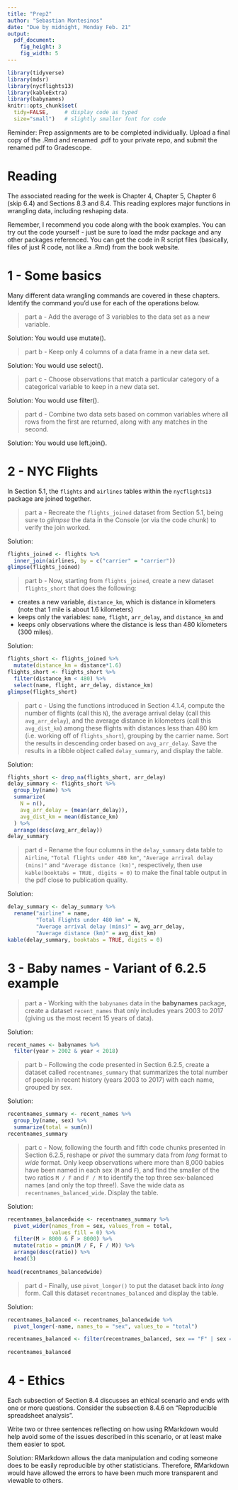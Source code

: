 ```yaml
---
title: "Prep2"
author: "Sebastian Montesinos"
date: "Due by midnight, Monday Feb. 21"
output: 
  pdf_document:
    fig_height: 3
    fig_width: 5
---
```


```r
library(tidyverse)
library(mdsr)
library(nycflights13)
library(kableExtra)
library(babynames)
knitr::opts_chunk$set(
  tidy=FALSE,     # display code as typed
  size="small")   # slightly smaller font for code
```

Reminder: Prep assignments are to be completed individually. Upload a final copy of the .Rmd and renamed .pdf to your private repo, and submit the renamed pdf to Gradescope. 

# Reading

The associated reading for the week is Chapter 4, Chapter 5, Chapter 6 (skip 6.4) and Sections 8.3 and 8.4. This reading explores major functions in wrangling data, including reshaping data. 

Remember, I recommend you code along with the book examples. You can try out the code yourself - just be sure to load the mdsr package and any other packages referenced. You can get the code in R script files (basically, files of just R code, not like a .Rmd) from the book website. 


\newpage

# 1 - Some basics

<!-- PROBLEM 1 ---------------------------------------------------------------->

Many different data wrangling commands are covered in these chapters. Identify the command you'd use for each of the operations below. 

> part a - Add the average of 3 variables to the data set as a new variable.

Solution: You would use mutate().

> part b - Keep only 4 columns of a data frame in a new data set. 

Solution: You would use select().

> part c - Choose observations that match a particular category of a categorical variable to keep in a new data set. 

Solution: You would use filter().

> part d - Combine two data sets based on common variables where all rows from the first are returned, along with any matches in the second.

Solution: You would use left.join().


\newpage

<!-- PROBLEM 2 ---------------------------------------------------------------->


# 2 - NYC Flights

In Section 5.1, the `flights` and `airlines` tables within the `nycflights13` package are joined together.


> part a - Recreate the `flights_joined` dataset from Section 5.1, being sure to *glimpse* the data in the Console (or via the code chunk) to verify the join worked.

Solution:

```r
flights_joined <- flights %>% 
  inner_join(airlines, by = c("carrier" = "carrier"))
glimpse(flights_joined)
```


> part b - Now, starting from `flights_joined`, create a new dataset `flights_short` that does the following:

+ creates a new variable, `distance_km`, which is distance in kilometers (note that 1 mile is about 1.6 kilometers)
+ keeps only the variables: `name`, `flight`, `arr_delay`, and `distance_km` and
+ keeps only observations where the distance is less than 480 kilometers (300 miles).

<!--
Hint: see examples in Section 4.1 for subsetting datasets and creating new variables.  
-->

Solution:

```r
flights_short <- flights_joined %>%
  mutate(distance_km = distance*1.6) 
flights_short <- flights_short %>%
  filter(distance_km < 480) %>%
  select(name, flight, arr_delay, distance_km) 
glimpse(flights_short)
```


> part c - Using the functions introduced in Section 4.1.4, compute the number of flights (call this `N`), the average arrival delay (call this `avg_arr_delay`), and the average distance in kilometers (call this `avg_dist_km`) among these flights with distances less than 480 km (i.e. working off of `flights_short`), grouping by the carrier name. Sort the results in descending order based on `avg_arr_delay`. Save the results in a tibble object called `delay_summary`, and display the table.

<!--
Getting NAs for `avg_arr_delay`?  

You can drop all the cases that contain missing observations with the **tidyr** function `drop_na()` before grouping.
-->

Solution:

```r
flights_short <- drop_na(flights_short, arr_delay)
delay_summary <- flights_short %>%
  group_by(name) %>%
  summarize(
    N = n(),
    avg_arr_delay = (mean(arr_delay)),
    avg_dist_km = mean(distance_km)
  ) %>%
  arrange(desc(avg_arr_delay))
delay_summary
```


> part d - Rename the four columns in the `delay_summary` data table to `Airline`, `"Total flights under 480 km"`, `"Average arrival delay (mins)"` and `"Average distance (km)"`, respectively, then use `kable(booktabs = TRUE, digits = 0)` to make the final table output in the pdf close to publication quality.

<!--
Note: you can customize the number of digits by column by specifying a vector of digits, with any value for each non-numeric column. For example, see what happens when you specify the following for this example (or switch out for digits of your choosing to see how the output changes):

kable(booktabs = TRUE, digits = c(0, 0, 0, 1))
-->

Solution:

```r
delay_summary <- delay_summary %>%
  rename("airline" = name, 
         "Total Flights under 480 km" = N, 
         "Average arrival delay (mins)" = avg_arr_delay,
         "Average distance (km)" = avg_dist_km)
kable(delay_summary, booktabs = TRUE, digits = 0)
```



<!-- 
Knit and commit, and probably push. If you haven't committed (or pushed) by now, you should have! Remember this is recommended for at the end of every problem, if not more often. 
-->


\newpage

<!-- PROBLEM 3 ---------------------------------------------------------------->

# 3 - Baby names - Variant of 6.2.5 example

> part a - Working with the `babynames` data in the **babynames** package, create a dataset `recent_names` that only includes years 2003 to 2017 (giving us the most recent 15 years of data).

<!-- This time you need to load the package. Remember we put these in our first chunk in our .Rmds -->

Solution:

```r
recent_names <- babynames %>%
  filter(year > 2002 & year < 2018)
```


> part b - Following the code presented in Section 6.2.5, create a dataset called `recentnames_summary` that summarizes the total number of people in recent history (years 2003 to 2017) with each name, grouped by sex. 

<!--
Hint: follow either code chunk at the start of Section 6.2.5, but don't filter on any particular names.

Take a look at the summarized dataset using `head()` or `View()` in the Console to verify your code works as expected.
--> 

Solution:

```r
recentnames_summary <- recent_names %>%
  group_by(name, sex) %>%
  summarize(total = sum(n))
recentnames_summary
```


> part c - Now, following the fourth and fifth code chunks presented in Section 6.2.5, reshape or *pivot* the summary data from *long* format to *wide* format. Only keep observations where more than 8,000 babies have been named in each sex (`M` and `F`), and find the smaller of the two ratios `M / F` and `F / M` to identify the top three sex-balanced names (and only the top three!).  Save the wide data as `recentnames_balanced_wide`. Display the table.

<!--
Note: these names will likely be different from the ones found in the text since we limited the dataset to years 2003-2017 and names with greater than 8,000 individuals.)
-->

Solution: 

```r
recentnames_balancedwide <- recentnames_summary %>%
  pivot_wider(names_from = sex, values_from = total,
              values_fill = 0) %>%
  filter(M > 8000 & F > 8000) %>%
  mutate(ratio = pmin(M / F, F / M)) %>%
  arrange(desc(ratio)) %>%
  head(3)
  
head(recentnames_balancedwide)
```


> part d - Finally, use `pivot_longer()` to put the dataset back into *long* form. Call this dataset `recentnames_balanced` and display the table. 

<!--
Hint: see Section 6.2.3. 
-->

Solution:

```r
recentnames_balanced <- recentnames_balancedwide %>%
  pivot_longer(-name, names_to = "sex", values_to = "total") 

recentnames_balanced <- filter(recentnames_balanced, sex == "F" | sex == "M")
  
recentnames_balanced
```


\newpage

<!-- PROBLEM 4 ---------------------------------------------------------------->

# 4 - Ethics

Each subsection of Section 8.4 discusses an ethical scenario and ends with one or more questions. Consider the subsection 8.4.6 on "Reproducible spreadsheet analysis". 

Write two or three sentences reflecting on how using RMarkdown would help avoid some of the issues described in this scenario, or at least make them easier to spot. 

Solution: RMarkdown allows the data manipulation and coding someone does to be easily reproducible by other statisticians. Therefore, RMarkdown would have allowed the errors to have been much more transparent and viewable to others.




<!--
Knit, commit, and push, including the final renamed pdf, to your repo. Then, upload the .pdf to Gradescope before the deadline. 
-->
